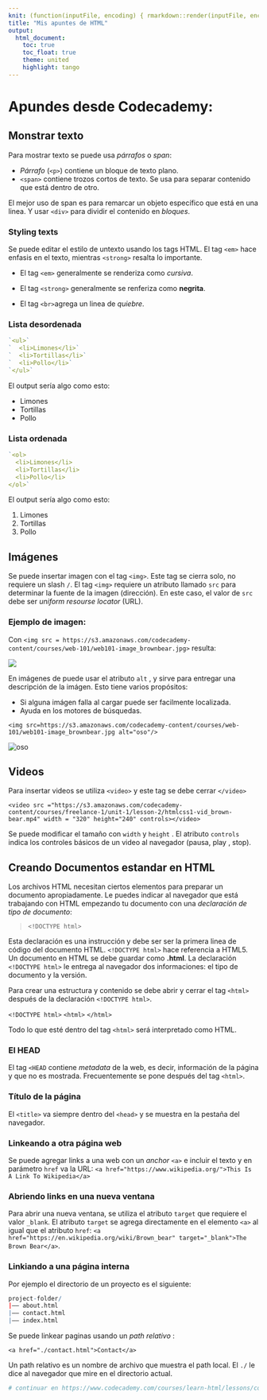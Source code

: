```yaml
---
knit: (function(inputFile, encoding) { rmarkdown::render(inputFile, encoding = encoding, output_file = paste0(dirname(inputFile),'/docs/index.html')) }) # aquí se fijó el nombre del documento generado en rmarkdown y la dirección '/docs/index.html' 
title: "Mis apuntes de HTML"
output: 
  html_document:
    toc: true
    toc_float: true
    theme: united
    highlight: tango
---
```


# Apundes desde Codecademy:

## Monstrar texto

Para mostrar texto se puede usa *párrafos* o *span*:

* *Párrafo* (`<p>`) contiene un bloque de texto plano.
* `<span>` contiene trozos cortos de texto. Se usa para separar contenido que está dentro de otro. 

El mejor uso de span es para remarcar un objeto específico que está en una linea. Y usar `<div>` para dividir el contenido en *bloques*. 

### Styling texts

Se puede editar el estilo de untexto usando los tags HTML. El tag `<em>` hace enfasis en el texto, mientras `<strong>` resalta lo importante.

* El tag `<em>` generalmente se renderiza como *cursiva*.
* El tag `<strong>` generalmente se renferiza como **negrita**.

* El tag `<br>`agrega un linea de *quiebre*.

### Lista desordenada
```r
`<ul>`
`  <li>Limones</li>`
`  <li>Tortillas</li>`
`  <li>Pollo</li>`
`</ul>`
```

El output sería algo como esto:

* Limones
* Tortillas
* Pollo

### Lista ordenada
```r
`<ol>
  <li>Limones</li>
  <li>Tortillas</li>
  <li>Pollo</li>
</ol>`
```

El output sería algo como esto:

1. Limones
2. Tortillas
3. Pollo

## Imágenes

Se puede insertar imagen con el tag `<img>`. Este tag se cierra solo, no requiere un slash `/`. 
El tag `<img>` requiere un atributo llamado `src` para determinar la fuente de la imagen (dirección). En este caso, el valor de `src` debe ser *uniform resourse locator* (URL). 

### Ejemplo de imagen:

Con `<img src = https://s3.amazonaws.com/codecademy-content/courses/web-101/web101-image_brownbear.jpg>` resulta:

<img src = https://s3.amazonaws.com/codecademy-content/courses/web-101/web101-image_brownbear.jpg>

En imágenes de puede usar el atributo `alt` , y sirve para entregar una descripción de la imágen. Esto tiene varios propósitos:

* Si alguna imágen falla al cargar puede ser facilmente localizada.
* Ayuda en los motores de búsquedas.


`<img src=https://s3.amazonaws.com/codecademy-content/courses/web-101/web101-image_brownbear.jpg alt="oso"/>`

<img src = https://s3.amazonaws.com/codecademy-content/courses/web-101/web101-image_brownbear.jpg alt = "oso" />

## Videos

Para insertar videos se utiliza `<video>` y este tag se debe cerrar `</video>` 

`<video src ="https://s3.amazonaws.com/codecademy-content/courses/freelance-1/unit-1/lesson-2/htmlcss1-vid_brown-bear.mp4" width = "320" height="240" controls></video>`

Se puede modificar el tamaño con `width` y `height` . El atributo `controls` indica los controles básicos de un video al navegador (pausa, play , stop).




## Creando Documentos estandar en HTML  


Los archivos HTML necesitan ciertos elementos para preparar un documento apropiadamente. Le puedes indicar al navegador que está trabajando con HTML empezando tu documento con una *declaración de tipo de documento*: 

> `<!DOCTYPE html>`

Esta declaración es una instrucción y debe ser ser la primera linea de código del documento HTML. `<!DOCTYPE html>` hace referencia a HTML5. Un documento en HTML se debe guardar como **.html**. La declaración `<!DOCTYPE html>` le entrega al navegador dos informaciones: el tipo de documento y la versión. 

Para crear una estructura y contenido se debe abrir y cerrar el tag `<html>` después de la declaración `<!DOCTYPE html>`. 

`<!DOCTYPE html>`
`<html>`
` `
`</html>`

Todo lo que esté dentro del tag `<html>` será interpretado como HTML.

### El HEAD

El tag `<HEAD` contiene *metadata* de la web, es decir, información de la página y que no es mostrada. Frecuentemente se pone después del tag `<html>`.

### Título de la página

El `<title>` va siempre dentro del `<head>` y se muestra en la pestaña del navegador.

### Linkeando a otra página web

Se puede agregar links a una web con un *anchor* `<a>` e incluir el texto y en parámetro `href` va la URL: `<a href="https://www.wikipedia.org/">This Is A Link To Wikipedia</a>`

### Abriendo links en una nueva ventana

Para abrir una nueva ventana, se utiliza el atributo `target` que requiere el valor `_blank`. El atributo `target` se agrega directamente en el elemento `<a>` al igual que el atributo `href`: `<a href="https://en.wikipedia.org/wiki/Brown_bear" target="_blank">The Brown Bear</a>`.

### Linkiando a una página interna

Por ejemplo el directorio de un proyecto es el siguiente:

```r
project-folder/  
|—— about.html  
|—— contact.html  
|—— index.html
```


Se puede linkear paginas usando un *path relativo* :

`<a href="./contact.html">Contact</a>`

Un path relativo es un nombre de archivo que muestra el path local. El `./` le dice al navegador que mire en el directorio actual.

```r
# continuar en https://www.codecademy.com/courses/learn-html/lessons/common-html-elements/exercises/linking-at-will-html?action=resume_content_item
```





